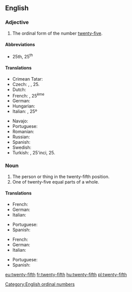==English==

===Adjective===
{{en-adj|head=[[twenty]]-[[fifth]]|-}}

# The ordinal form of the number [[twenty-five]].

====Abbreviations====
* 25th, 25<sup>th</sup>

====Translations====
{{trans-top|the ordinal form of the number twenty-five}}
* Crimean Tatar: {{t|crh|yigirmi beşinci}}
* Czech: {{t|cs|dvacátýpátý}}, {{t+|cs|pětadvacátý}}, 25.
* Dutch: {{t+|nl|vijfentwintigste}}
* French: {{t+|fr|vingt-cinquième}}, 25<sup>ème</sup>
* German: {{t|de|fünfundzwanzigste}}
* Hungarian: {{t+|hu|huszonötödik}}
* Italian: {{t+|it|venticinquesimo}}, 25º
{{trans-mid}}
* Navajo: {{t|nv|naadįįʼashdlaʼ góneʼ}}
* Portuguese: {{t|pt|vigésimo quinto}}
* Romanian: {{t|ro|douăzeci și cincilea}}
* Russian: {{t|ru|два́дцать пя́тый}}
* Spanish: {{t|es|vigésimo quinto}}
* Swedish: {{t|sv|tjugofemte}}
* Turkish: {{t|tr|yirmi beşinci}}, 25'inci, 25.
{{trans-bottom}}

===Noun===
{{en-noun|head=[[twenty]]-[[fifth]]}}

# The person or thing in the twenty-fifth position.
# One of twenty-five equal parts of a whole.

====Translations====
{{trans-top|person or thing in the twenty-fifth position}}
* French: {{t+|fr|vingt-cinquième|m|f}}
* German: {{t|de|fünfundzwanzigste}}
* Italian: {{t+|it|venticinquesimo|m}}
{{trans-mid}}
* Portuguese: {{t|pt|vigésimo quinto}}
* Spanish: {{t|es|vigésimo quinto}}
{{trans-bottom}}

{{trans-top|one of twenty-five equal parts of a whole}}
* French: {{t+|fr|vingt-cinquième|m}}
* German: {{t|de|fünfundzwanzigste}}
* Italian: {{t+|it|venticinquesimo|m}}
{{trans-mid}}
* Portuguese: {{t|pt|vinte e cinco avos}}
* Spanish: {{t|es|vigésimo quinto}}
{{trans-bottom}}

[[Category:English ordinal numbers]]

[[eu:twenty-fifth]]
[[fr:twenty-fifth]]
[[hu:twenty-fifth]]
[[pl:twenty-fifth]]